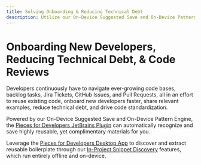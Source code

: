 ```yaml
---
title: Solving Onboarding & Reducing Technical Debt
description: Utilize our On-Device Suggested Save and On-Device Pattern Engine to find and write code faster.
---
```


# Onboarding New Developers, Reducing Technical Debt, & Code Reviews
Developers continuously have to navigate ever-growing code bases, backlog tasks, Jira Tickets, GitHub Issues, and Pull Requests, all in an effort to reuse existing code, onboard new developers faster, share relevant examples, reduce technical debt, and drive code standardization.

Powered by our On-Device Suggested Save and On-Device Pattern Engine, the <a target="_blank" href="{{ links.extensions.jetbrains }}">Pieces for Developers JetBrains Plugin</a> can automatically recognize and save highly reusable, yet complimentary materials for you.

Leverage the <a target="_blank" href="{{ links.website.pfd_desktop_install }}">Pieces for Developers Desktop App</a> to discover and extract reusable boilerplate through our <a target="_blank" href="{{ links.internal.product_highlights.in_project_snippet_discovery }}">In-Project Snippet Discovery</a> features, which run entirely offline and on-device.

